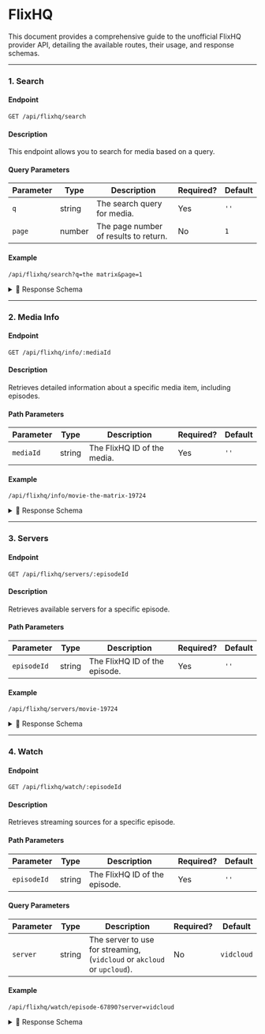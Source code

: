 # FlixHQ

This document provides a comprehensive guide to the unofficial FlixHQ provider API, detailing the available routes, their usage, and response schemas.

---

### 1. Search

#### Endpoint

```plaintext
GET /api/flixhq/search
```

#### Description

This endpoint allows you to search for media based on a query.

#### Query Parameters

| Parameter | Type   | Description                           | Required? | Default |
| --------- | ------ | ------------------------------------- | --------- | ------- |
| `q`       | string | The search query for media.           | Yes       | `''`    |
| `page`    | number | The page number of results to return. | No        | `1`     |

#### Example

```plaintext
/api/flixhq/search?q=the matrix&page=1
```

<details>
<summary>📄 Response Schema</summary>

```json
{
  "currentPage": "number",
  "hasNextPage": "boolean",
  "data": [
    {
      "id": "string",
      "title": "string",
      "quality": "string",
      "url": "string",
      "releaseDate": "string or null",
      "seasons": "number or null",
      "image": "string",
      "type": "string"
    }
  ]
}
```

</details>

---

### 2. Media Info

#### Endpoint

```plaintext
GET /api/flixhq/info/:mediaId
```

#### Description

Retrieves detailed information about a specific media item, including episodes.

#### Path Parameters

| Parameter | Type   | Description                 | Required? | Default |
| --------- | ------ | --------------------------- | --------- | ------- |
| `mediaId` | string | The FlixHQ ID of the media. | Yes       | `''`    |

#### Example

```plaintext
/api/flixhq/info/movie-the-matrix-19724
```

<details>
<summary>📄 Response Schema</summary>

```json
{
  "data": {
    "id": "string",
    "cover": "string",
    "title": "string",
    "image": "string",
    "description": "string",
    "type": "string",
    "releaseDate": "string",
    "genres": ["string"],
    "casts": ["string"],
    "tags": ["string"],
    "production": "string",
    "country": "string",
    "duration": "string",
    "rating": "number"
  },
  "episodes": [
    {
      "episodeId": "string",
      "title": "string"
    }
  ]
}
```

</details>

---

### 3. Servers

#### Endpoint

```plaintext
GET /api/flixhq/servers/:episodeId
```

#### Description

Retrieves available servers for a specific episode.

#### Path Parameters

| Parameter   | Type   | Description                   | Required? | Default |
| ----------- | ------ | ----------------------------- | --------- | ------- |
| `episodeId` | string | The FlixHQ ID of the episode. | Yes       | `''`    |

#### Example

```plaintext
/api/flixhq/servers/movie-19724
```

<details>
<summary>📄 Response Schema</summary>

```json
{
  "data": [
    {
      "name": "string",
      "id": "number"
    }
  ]
}
```

</details>

---

### 4. Watch

#### Endpoint

```plaintext
GET /api/flixhq/watch/:episodeId
```

#### Description

Retrieves streaming sources for a specific episode.

#### Path Parameters

| Parameter   | Type   | Description                   | Required? | Default |
| ----------- | ------ | ----------------------------- | --------- | ------- |
| `episodeId` | string | The FlixHQ ID of the episode. | Yes       | `''`    |

#### Query Parameters

| Parameter | Type   | Description                                                             | Required? | Default    |
| --------- | ------ | ----------------------------------------------------------------------- | --------- | ---------- |
| `server`  | string | The server to use for streaming,(`vidcloud` or `akcloud` or `upcloud`). | No        | `vidcloud` |

#### Example

```plaintext
/api/flixhq/watch/episode-67890?server=vidcloud
```

<details>
<summary>📄 Response Schema</summary>

```json
{
  "headers": {
    "Referer": "string"
  },
  "data": {
    "subtitles": [
      {
        "url": "string",
        "lang": "string",
        "default": "boolean"
      }
    ],
    "sources": [
      {
        "url": "string",
        "isM3U8": "boolean",
        "type": "string"
      }
    ]
  }
}
```

</details>
